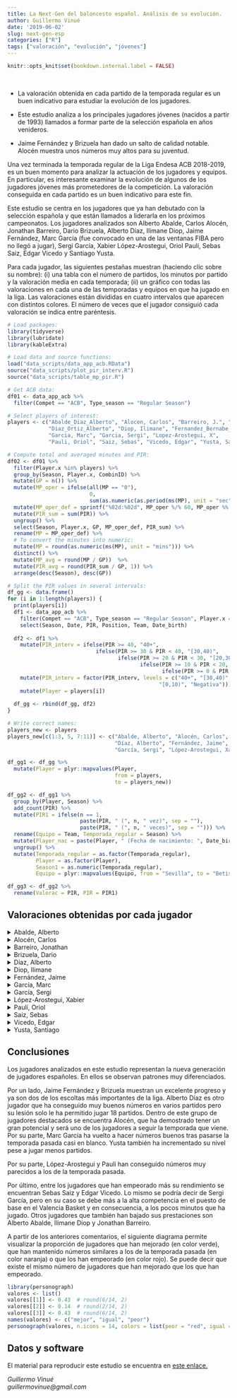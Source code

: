 ```yaml
---
title: La Next-Gen del baloncesto español. Análisis de su evolución.
author: Guillermo Vinué
date: '2019-06-02'
slug: next-gen-esp
categories: ["R"]
tags: ["valoración", "evolución", "jóvenes"]
---
```


```r
knitr::opts_knit$set(bookdown.internal.label = FALSE)
```

<br>

* La valoración obtenida en cada partido de la temporada regular es un buen indicativo para estudiar la evolución de los jugadores. 

* Este estudio analiza a los principales jugadores jóvenes (nacidos a partir de 1993) llamados a formar parte de la selección española en años venideros.

* Jaime Fernández y Brizuela han dado un salto de calidad notable. Alocén muestra unos números muy altos para su juventud.

Una vez terminada la temporada regular de la Liga Endesa ACB 2018-2019, es un buen momento para analizar la actuación de los jugadores y equipos. En particular, es interesante examinar la evolución de algunos de los jugadores jóvenes más prometedores de la competición. La valoración conseguida en cada partido es un buen indicativo para este fin. 

Este estudio se centra en los jugadores que ya han debutado con la selección española y que están llamados a liderarla en los próximos campeonatos. Los jugadores analizados son Alberto Abalde, Carlos Alocén, Jonathan Barreiro, Dario Brizuela, Alberto Díaz, Ilimane Diop, Jaime Fernández, Marc García (fue convocado en una de las ventanas FIBA pero no llegó a jugar), Sergi García, Xabier López-Arostegui, Oriol Paulí, Sebas Saiz, Edgar Vicedo y Santiago Yusta.

Para cada jugador, las siguientes pestañas muestran (haciendo clic sobre su nombre): (i) una tabla con el número de partidos, los minutos por partido y la valoración media en cada temporada; (ii) un gráfico con todas las valoraciones en cada una de las temporadas y equipos en que ha jugado en la liga. Las valoraciones están divididas en cuatro intervalos que aparecen con distintos colores. El número de veces que el jugador consiguió cada valoración se indica entre paréntesis. 

```r
# Load packages:
library(tidyverse)
library(lubridate)
library(kableExtra)
```

```r
# Load data and source functions:
load("data_scripts/data_app_acb.RData")
source("data_scripts/plot_pir_interv.R")
source("data_scripts/table_mp_pir.R")
```

```r
# Get ACB data:
df01 <- data_app_acb %>% 
  filter(Compet == "ACB", Type_season == "Regular Season")

# Select players of interest:
players <- c("Abalde_Diaz_Alberto", "Alocen, Carlos", "Barreiro, J.", "Brizuela, Dario", 
             "Diaz_Ortiz_Alberto", "Diop, Ilimane", "Fernandez_Bernabe_Jaime",
             "Garcia, Marc", "Garcia, Sergi", "Lopez-Arostegui, X",
             "Pauli, Oriol", "Saiz, Sebas", "Vicedo, Edgar", "Yusta, Santiago")

# Compute total and averaged minutes and PIR:
df02 <- df01 %>% 
  filter(Player.x %in% players) %>%
  group_by(Season, Player.x, CombinID) %>%
  mutate(GP = n()) %>%
  mutate(MP_oper = ifelse(all(MP == "0"), 
                          0,
                          sum(as.numeric(as.period(ms(MP), unit = "sec")), na.rm = TRUE))) %>%
  mutate(MP_oper_def = sprintf("%02d:%02d", MP_oper %/% 60, MP_oper %% 60)) %>%
  mutate(PIR_sum = sum(PIR)) %>%
  ungroup() %>%
  select(Season, Player.x, GP, MP_oper_def, PIR_sum) %>%
  rename(MP = MP_oper_def) %>%
  # To convert the minutes into numeric:
  mutate(MP = round(as.numeric(ms(MP), unit = "mins"))) %>%
  distinct() %>%
  mutate(MP_avg = round(MP / GP))  %>%
  mutate(PIR_avg = round(PIR_sum / GP, 1)) %>% 
  arrange(desc(Season), desc(GP))
```

```r
# Split the PIR values in several intervals:
df_gg <- data.frame()
for (i in 1:length(players)) {
  print(players[i])
  df1 <- data_app_acb %>%
    filter(Compet == "ACB", Type_season == "Regular Season", Player.x == players[i]) %>%
    select(Season, Date, PIR, Position, Team, Date_birth) 
  
  df2 <- df1 %>%
    mutate(PIR_interv = ifelse(PIR >= 40, "40+", 
                            ifelse(PIR >= 30 & PIR < 40, "[30,40)",
                                   ifelse(PIR >= 20 & PIR < 30, "[20,30)",
                                          ifelse(PIR >= 10 & PIR < 20, "[10,20)",
                                                 ifelse(PIR >= 0 & PIR < 10, "[0,10)", "Negativa")))))) %>%
    mutate(PIR_interv = factor(PIR_interv, levels = c("40+", "[30,40)", "[20,30)", "[10,20)", 
                                                "[0,10)", "Negativa"))) %>%
    mutate(Player = players[i])
  
  df_gg <- rbind(df_gg, df2)
}

# Write correct names:
players_new <- players
players_new[c(1:3, 5, 7:11)] <- c("Abalde, Alberto", "Alocén, Carlos", "Barreiro, Jonathan", 
                                  "Díaz, Alberto", "Fernández, Jaime", "García, Marc", 
                                  "García, Sergi", "López-Arostegui, Xabier", "Paulí, Oriol")

df_gg1 <- df_gg %>%
  mutate(Player = plyr::mapvalues(Player, 
                                  from = players,
                                  to = players_new))

df_gg2 <- df_gg1 %>%
  group_by(Player, Season) %>%
  add_count(PIR) %>%
  mutate(PIR1 = ifelse(n == 1, 
                       paste(PIR, " (", n, " vez)", sep = ""),
                       paste(PIR, " (", n, " veces)", sep = ""))) %>%
  rename(Equipo = Team, Temporada_regular = Season) %>%
  mutate(Player_nac = paste(Player, " (Fecha de nacimiento: ", Date_birth, ")", sep = "")) %>%
  ungroup() %>%
  mutate(Temporada_regular = as.factor(Temporada_regular), 
         Player = as.factor(Player),
         Season1 = as.numeric(Temporada_regular),
         Equipo = plyr::mapvalues(Equipo, from = "Sevilla", to = "Betis")) 

df_gg3 <- df_gg2 %>%
  rename(Valorac = PIR, PIR = PIR1)
```

## Valoraciones obtenidas por cada jugador 

<details><summary>Abalde, Alberto</summary>
<p>

```r
tab1 <- table_mp_pir(df02, players[1])
kable(tab1, format = "html", caption = "") %>% kable_styling(full_width = FALSE, font_size = 13) 
```

```r
plot_pir_interv(df_gg3, players_new[1])
```

Alberto Abalde ha jugado 27 partidos de la temporada regular 2018-2019 en los que ha promediado 18 minutos por encuentro. Sus minutos y valoración por partido han descendido respecto a las dos temporadas anteriores. En el gráfico con sus valoraciones, se observa cómo Abalde ha bajado sus prestaciones. En la temporada 2016-2017, jugando en el Joventut de Badalona, el jugador gallego consiguió valorar al menos 14 en 10 partidos, con un tope de 26. En la 2017-2018, en su primera temporada con el Valencia Basket solo superó los 14 de valoración en 5 ocasiones. Y en lo que respecta a la 2018-2019, solo ha superado los 14 en 3 partidos. En ninguna de las dos últimas campañas ha logrado llegar a los 20 créditos de valoración. Por otro lado, durante esta campaña ha valorado negativamente en cuatro partidos, su segunda peor marca tras la temporada 2014-2015.

</p>
</details>

<details><summary>Alocén, Carlos</summary>
<p>

```r
tab2 <- table_mp_pir(df02, players[2])
kable(tab2, format = "html", caption = "") %>% kable_styling(full_width = FALSE)
```

```r
plot_pir_interv(df_gg3, players_new[2])
```

Carlos Alocén ha jugado 32 partidos de la temporada regular 2018-2019 en los que ha promediado 15 minutos por encuentro. Alocén, de 18 años, es el jugador más joven de los incluidos en este estudio. Pese a ello, ha logrado números muy meritorios que muestran un importante salto de calidad. Hasta en cuatro partidos ha valorado 14 o más, llegando a los 21 en una ocasión. Sin embargo, su inexperiencia todavía le hace ser un poco irregular y hasta en 5 partidos ha obtenido una valoración negativa. 

</p>
</details>

<details><summary>Barreiro, Jonathan</summary>
<p>

```r
tab3 <- table_mp_pir(df02, players[3])
kable(tab3, format = "html", caption = "") %>% kable_styling(full_width = FALSE, font_size = 16)
```

```r
plot_pir_interv(df_gg3, players_new[3])
```

Jonathan Barreiro ha jugado 32 partidos de la temporada regular 2018-2019 en los que ha promediado 16 minutos por encuentro, números similares a los de la temporada pasada. Su valoración media ha bajado. En la temporada 2017-2018, Barreiro consiguió llegar a los 10 de valoración en 5 partidos y solo valoró negativo en 2 ocasiones (en contraposición a las 9 de la 2016-2017). Sin embargo, sus números esta temporada en general han descendido. Pese a que de nuevo ha logrado al menos 10 de valoración en 5 partidos, obtuvo una puntuación negativa en 10 ocasiones, lo que es su peor registro hasta la fecha.
</p>
</details>

<details><summary>Brizuela, Dario</summary>
<p>
```r
tab4 <- table_mp_pir(df02, players[4])
kable(tab4, format = "html", caption = "") %>% kable_styling(full_width = FALSE, font_size = 11)
```

```r
plot_pir_interv(df_gg3, players_new[4])
```

Dario Brizuela ha jugado 30 partidos de la temporada regular 2018-2019 en los que ha promediado 24 minutos por encuentro, más que nunca en su carrera. Su gráfico de valoraciones demuestra su notable progreso. Brizuela ya dejó alguna muestra de su potencial al valorar 33 en un partido de la 2015-2016 o 26 en otro partido de la temporada pasada. Pero es esta temporada en la que sus números se han disparado. Ha conseguido valorar 18 o más en 8 partidos con un máximo de 30. Por primera vez en su carrera no ha valorado negativo en ningún partido.
</p>
</details>

<details><summary>Díaz, Alberto</summary>
<p>
```r
tab5 <- table_mp_pir(df02, players[5])
kable(tab5, format = "html", caption = "") %>% kable_styling(full_width = FALSE, font_size = 11)
```

```r
plot_pir_interv(df_gg3, players_new[5])
```

A causa de una lesión, Alberto Díaz solo ha podido jugar 18 partidos de la temporada regular 2018-2019 en los que ha promediado 17 minutos por encuentro. Es de destacar que en las cuatro anteriores temporadas solo se había perdido dos partidos. Según el gráfico, desde su vuelta al Unicaja en la 2015-2016, el jugador malagueño presenta números relevantes, llegando a los 14 créditos en varios partidos. Pero es esta temporada en la que se observa un paso adelante. Por primera vez con el Unicaja ha superado los 20 de valoración, igualando su mejor marca (22) que obtuvo con el Fuenlabrada. Además, no ha valorado negativo en ninguna ocasión. 
</p>
</details>

<details><summary>Diop, Ilimane</summary>
<p>
```r
tab6 <- table_mp_pir(df02, players[6])
kable(tab6, format = "html", caption = "") %>% kable_styling(full_width = FALSE, font_size = 13)
```

```r
plot_pir_interv(df_gg3, players_new[6])
```

Por primera vez en su carrera, Ilmane Diop ha jugado todos los partidos de la temporada regular, en los que ha promediado 14 minutos por encuentro, en línea con las tres temporadas anteriores. Sus números mejoraron la temporada pasada en la que por primera vez consiguió valorar más de 20. En cambio, sus números han empeorado esta campaña. Pese a que ha conseguido su récord de valoración con 25, hasta en 7 partidos ha valorado negativo.
</p>
</details>

<details><summary>Fernández, Jaime</summary>
<p>
```r
tab7 <- table_mp_pir(df02, players[7])
kable(tab7, format = "html", caption = "") %>% kable_styling(full_width = FALSE, font_size = 11)
```

```r
plot_pir_interv(df_gg3, players_new[7], text_label = 2)
```

Jaime Fernández ha jugado 28 partidos de la temporada regular 2018-2019 en los que ha promediado 24 minutos por encuentro. Estuvo 8 semanas de baja por una lesión. Pese a ello, se observa claramente que el jugador madrileño ha experimentado un gran progreso en las dos últimas temporadas, en las que ha conseguido alcanzar al menos 17 de valoración en numerosas ocasiones. La temporada pasada lo hizo 10 veces con el Andorra (5 de ellas valorando 20 o más) y esta temporada con el Unicaja no solo lo ha vuelto a conseguir en 10 partidos, sino que ha logrado superar los 30 de valoración en 3 de ellos. Hasta el momento de su lesión en los cuartos de final de la Copa del Rey, era el único jugador de la liga junto a Will Thomas y Colton Iverson que había sido capaz de hacer 30 de valoración en 3 ocasiones.
</p>
</details>

<details><summary>García, Marc</summary>
<p>
```r
tab8 <- table_mp_pir(df02, players[8])
kable(tab8, format = "html", caption = "") %>% kable_styling(full_width = FALSE, font_size = 15)
```

```r
plot_pir_interv(df_gg3, players_new[8])
```

Marc García ha jugado 29 partidos de la temporada regular 2018-2019 en los que ha promediado 14 minutos por encuentro y ha conseguido su mejor valoración media. En el gráfico se observa que ha mejorado sus números respecto a las dos temporadas en las que participó activamente en la liga (en la 2017-2018 pertenecía al equipo del FC Barcelona Lassa B de la LEB Oro). En la 2018-2019 ha conseguido valorar 12 o más en 8 partidos con un tope de 23 (y cuatro veces ha llegado a 20). En toda su carrera solo había conseguido superar los 9 de valoración en un partido durante la temporada en la que jugó en el Real Betis Energía Plus.
</p>
</details>

<details><summary>García, Sergi</summary>
<p>
```r
tab9 <- table_mp_pir(df02, players[9])
kable(tab9, format = "html", caption = "") %>% kable_styling(full_width = FALSE, font_size = 13)
```

```r
plot_pir_interv(df_gg3, players_new[9])
```

Sergi García ha jugado 23 partidos de la temporada regular 2018-2019 en los que ha promediado 9 minutos por encuentro. En el gráfico se observa con nitidez que el jugador balear ha visto frenada su progresión esta temporada. En las dos anteriores temporadas jugando con el Tecnyconta Zaragoza había conseguido valoraciones altas, superando los 15 créditos en varias ocasiones con un máximo de 24 (aunque hasta en 6 partidos hizo una valoración negativa). Por el contrario, esta temporada apenas ha gozado de oportunidades en el Valencia Basket y los partidos en los que ha jugado solo consiguió superar los 7 de valoración en tres partidos. En cambio, en dos de los últimos partidos que ha jugado con el Manresa ha hecho 10 y 16 de valoración.
</p>
</details>

<details><summary>López-Arostegui, Xabier</summary>
<p>
```r
tab10 <- table_mp_pir(df02, players[10])
kable(tab10, format = "html", caption = "") %>% kable_styling(full_width = FALSE)
```

```r
plot_pir_interv(df_gg3, players_new[10])
```

Xabier López-Arostegui ha jugado 33 partidos de la temporada regular 2018-2019 en los que ha promediado 18 minutos por encuentro y 5.5 de valoración, números muy similares a la temporada pasada, lo cual también se aprecia en su gráfico. Sus valoraciones más altas sí que son un poco peores, ya que ha hecho 9 o más de valoración en 8 partidos, por los 12 de la 2017-2018, pero a su favor se observa que ha conseguido reducir los partidos con valoración negativa.
</p>
</details>

<details><summary>Paulí, Oriol</summary>
<p>
```r
tab11 <- table_mp_pir(df02, players[11])
kable(tab11, format = "html", caption = "") %>% kable_styling(full_width = FALSE, font_size = 15)
```

```r
plot_pir_interv(df_gg3, players_new[11])
```

Por primera vez en su carrera, Oriol Paulí ha jugado todos los partidos de la temporada regular, en los que ha promediado 14 minutos por encuentro. Su valoración media ha sido la misma que la temporada pasada, pero en el gráfico se observa un ligero crecimiento en su juego ya que esta temporada ha conseguido sus tres mejores valoraciones en toda su carrera con 22, 19 y 18. Sin embargo, su cuarta mejor valoración ha sido 11, lo que indica todavía cierta irregularidad en su juego. En cuatro partidos su valoración fue 0 y en otros tres, negativa.
</p>
</details>

<details><summary>Saiz, Sebas</summary>
<p>
```r
tab12 <- table_mp_pir(df02, players[12])
kable(tab12, format = "html", caption = "") %>% kable_styling(full_width = FALSE)
```

```r
plot_pir_interv(df_gg3, players_new[12])
```

Sebas Saiz ha jugado 32 partidos de la temporada regular 2018-2019 en los que ha promediado 12 minutos y 4.3 créditos de valoración por encuentro. El jugador madrileño ha empeorado claramente sus números, seguramente perjudicado por la manera de atacar del Tenerife, que está muy enfocada a terminar sus posesiones con un tiro de tres y no jugar demasiado por dentro con sus pívots. A diferencia de su temporada en el Burgos, en la que consiguió al menos 17 de valoración en 8 encuentros, esta temporada Sebas Saiz solo ha superado los 15 dos veces. Además ha valorado negativo en 8 partidos. 
</p>
</details>

<details><summary>Vicedo, Edgar</summary>
<p>
```r
tab13 <- table_mp_pir(df02, players[13])
kable(tab13, format = "html", caption = "") %>% kable_styling(full_width = FALSE, font_size = 12)
```

```r
plot_pir_interv(df_gg3, players_new[13])
```

Edgar Vicedo ha jugado todos los partidos de la temporada regular por vez primera en su trayectoria, en los que ha promediado 12 minutos y 2.9 de valoración por encuentro, lo que muestra un claro descenso en sus prestaciones. Vicedo había conseguido números muy buenos la pasada temporada, en la que superó los 16 de valoración en 6 partidos, consiguiendo los 23 en uno de ellos. Esta tendencia positiva se ha detenido esta campaña. Solo ha superado los 9 de valoración en 2 partidos y hasta en 8 ocasiones ha valorado negativo.
</p>
</details>

<details><summary>Yusta, Santiago</summary>
<p>
```r
tab14 <- table_mp_pir(df02, players[14])
kable(tab14, format = "html", caption = "") %>% kable_styling(full_width = FALSE, font_size = 13)
```

```r
plot_pir_interv(df_gg3, players_new[14])
```

Santiago Yusta ha jugado 20 partidos de la temporada regular 2018-2019 en los que ha promediado 16 minutos por encuentro (ha jugado menos partidos, pero su promedio en minutos es el más alto hasta la fecha y ha conseguido su mejor media de valoración). En el gráfico se aprecia que sus números son similares en sus últimas cuatro temporadas. La única diferencia es que esta temporada no ha conseguido llegar a los 20 en ningún partido. Sin embargo, ha reducido sus valoraciones negativas a solo dos encuentros. La temporada pasada valoró negativo hasta en 6 ocasiones, llegando incluso a dos -5.
</p>
</details>


## Conclusiones

Los jugadores analizados en este estudio representan la nueva generación de jugadores españoles. En ellos se observan patrones muy diferenciados.

Por un lado, Jaime Fernández y Brizuela muestran un excelente progreso y ya son dos de los escoltas más importantes de la liga. Alberto Díaz es otro jugador que ha conseguido muy buenos números en varios partidos pero su lesión solo le ha permitido jugar 18 partidos. Dentro de este grupo de jugadores destacados se encuentra Alocén, que ha demostrado tener un gran potencial y será uno de los jugadores a seguir la temporada que viene. Por su parte, Marc García ha vuelto a hacer números buenos tras pasarse la temporada pasada casi en blanco. Yusta también ha incrementado su nivel pese a jugar menos partidos.

Por su parte, López-Arostegui y Paulí han conseguido números muy parecidos a los de la temporada pasada.

Por último, entre los jugadores que han empeorado más su rendimiento se encuentran Sebas Saiz y Edgar Vicedo. Lo mismo se podría decir de Sergi García, pero en su caso se debe más a la alta competencia en el puesto de base en el Valencia Basket y en consecuencia, a los pocos minutos que ha jugado. Otros jugadores que también han bajado sus prestaciones son Alberto Abalde, Ilimane Diop y Jonathan Barreiro.

A partir de los anteriores comentarios, el siguiente diagrama permite visualizar la proporción de jugadores que han mejorado (en color verde), que han mantenido números similares a los de la temporada pasada (en color naranja) o que los han empeorado (en color rojo). Se puede decir que existe el mismo número de jugadores que han mejorado que los que han empeorado.

```r
library(personograph)
valores <- list()
valores[[1]] <- 0.43  # round(6/14, 2)
valores[[2]] <- 0.14  # round(2/14, 2)
valores[[3]] <- 0.43  # round(6/14, 2)
names(valores) <- c("mejor", "igual", "peor")
personograph(valores, n.icons = 14, colors = list(peor = "red", igual = "orange", mejor = "lightgreen"), draw.legend = TRUE, fig.cap = "", icon.style = 3)
```

## Datos y software

El material para reproducir este estudio se encuentra en [este enlace.](https://github.com/guivivi/sportsandvisualdata/tree/master/content/post/data_scripts)

*Guillermo Vinué*\
*guillermovinue@gmail.com*
